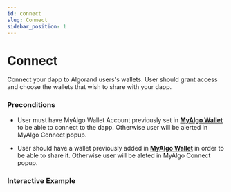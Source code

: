 ```yaml
---
id: connect
slug: Connect
sidebar_position: 1
---
```



# Connect

Connect your dapp to Algorand users's wallets.
User should grant access and choose the wallets that wish to share with your dapp.

### Preconditions

* User must have MyAlgo Wallet Account previously set in **[MyAlgo Wallet](https://wallet.myalgo.com/home)** to be able to connect to the dapp. Otherwise user will be alerted in MyAlgo Connect popup.

* User should have a wallet previously added in **[MyAlgo Wallet](https://wallet.myalgo.com/home)** in order to be able to share it. Otherwise user will be aleted in MyAlgo Connect popup.


### Interactive Example
<Connect />
